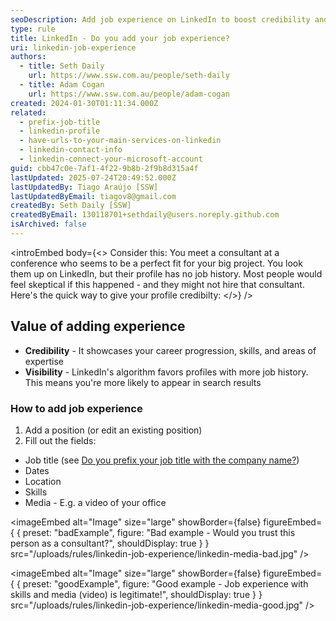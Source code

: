 ```yaml
---
seoDescription: Add job experience on LinkedIn to boost credibility and visibility by showcasing career progression, skills, and areas of expertise, making you more discoverable in search results.
type: rule
title: LinkedIn - Do you add your job experience?
uri: linkedin-job-experience
authors:
  - title: Seth Daily
    url: https://www.ssw.com.au/people/seth-daily
  - title: Adam Cogan
    url: https://www.ssw.com.au/people/adam-cogan
created: 2024-01-30T01:11:34.000Z
related:
  - prefix-job-title
  - linkedin-profile
  - have-urls-to-your-main-services-on-linkedin
  - linkedin-contact-info
  - linkedin-connect-your-microsoft-account
guid: cbb47c0e-7af1-4f22-9b8b-2f9b8d315a4f
lastUpdated: 2025-07-24T20:49:52.000Z
lastUpdatedBy: Tiago Araújo [SSW]
lastUpdatedByEmail: tiagov8@gmail.com
createdBy: Seth Daily [SSW]
createdByEmail: 130118701+sethdaily@users.noreply.github.com
isArchived: false
---
```


<introEmbed
  body={<>
Consider this: You meet a consultant at a conference who seems to be a perfect fit for your big project. You look them up on LinkedIn, but their profile has no job history. Most people would feel skeptical if this happened - and they might not hire that consultant. Here's the quick way to give your profile credibilty:
  </>}
/>
## Value of adding experience

* **Credibility** - It showcases your career progression, skills, and areas of expertise
* **Visibility** - LinkedIn's algorithm favors profiles with more job history. This means you're more likely to appear in search results

### How to add job experience

1. Add a position (or edit an existing position)
2. Fill out the fields:

* Job title (see [Do you prefix your job title with the company name?](/prefix-job-title))
* Dates
* Location
* Skills
* Media - E.g. a video of your office

<imageEmbed
  alt="Image"
  size="large"
  showBorder={false}
  figureEmbed={ {
    preset: "badExample",
    figure: "Bad example - Would you trust this person as a consultant?",
    shouldDisplay: true
  } }
  src="/uploads/rules/linkedin-job-experience/linkedin-media-bad.jpg"
/>


<imageEmbed
  alt="Image"
  size="large"
  showBorder={false}
  figureEmbed={ {
    preset: "goodExample",
    figure: "Good example - Job experience with skills and media (video) is legitimate!",
    shouldDisplay: true
  } }
  src="/uploads/rules/linkedin-job-experience/linkedin-media-good.jpg"
/>
